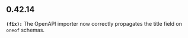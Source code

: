 ## 0.42.14
**`(fix):`** The OpenAPI importer now correctly propagates the title field on `oneof` schemas. 


